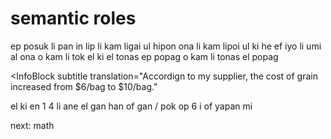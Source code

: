 
# semantic roles

<InfoBlock subtitle translation="I'll give you the book tomorrow.">
  ep posuk li pan in lip
</InfoBlock>

<InfoBlock subtitle translation="Their cheerfulness is infuriating.">
  li kam ligai ul hipon ona
</InfoBlock>

<InfoBlock subtitle translation="The way they're playing is delightful to see.">
  li kam lipoi ul ki he ef iyo li umi al ona
</InfoBlock>

<InfoBlock subtitle translation="Let's talk about our plans for the weekend.">
  o kam li tok el ki el tonas ep popag
</InfoBlock>

<InfoBlock subtitle translation="Let's plan our weekend.">
  o kam li tonas el popag
</InfoBlock>

<InfoBlock
  subtitle
  translation="Accordign to my supplier, the cost of grain increased from $6/bag to $10/bag."
>
  el ki en 1 4 li ane el gan han of gan / pok op 6 i of yapan mi
</InfoBlock>

<Link href="/docs/math">next: math</Link>
